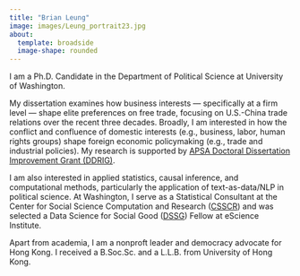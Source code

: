 ```yaml
---
title: "Brian Leung"
image: images/Leung_portrait23.jpg
about: 
  template: broadside
  image-shape: rounded
---
```


I am a Ph.D. Candidate in the Department of Political Science at University of Washington.

My dissertation examines how business interests — specifically at a firm level — shape elite preferences on free trade, focusing on U.S.-China trade relations over the recent three decades. Broadly, I am interested in how the conflict and confluence of domestic interests (e.g., business, labor, human rights groups) shape foreign economic policymaking (e.g., trade and industrial policies). My research is supported by [APSA Doctoral Dissertation Improvement Grant (DDRIG)](https://apsanet.org/programs/doctoral-dissertation-research-improvement-grants/).

I am also interested in applied statistics, causal inference, and computational methods, particularly the application of text-as-data/NLP in political science. At Washington, I serve as a Statistical Consultant at the Center for Social Science Computation and Research ([CSSCR](https://depts.washington.edu/csscr/)) and was selected a Data Science for Social Good ([DSSG](https://escience.washington.edu/using-data-science/data-science-for-social-good/)) Fellow at eScience Institute.

Apart from academia, I am a nonproft leader and democracy advocate for Hong Kong. I received a B.Soc.Sc. and a L.L.B. from University of Hong Kong.
